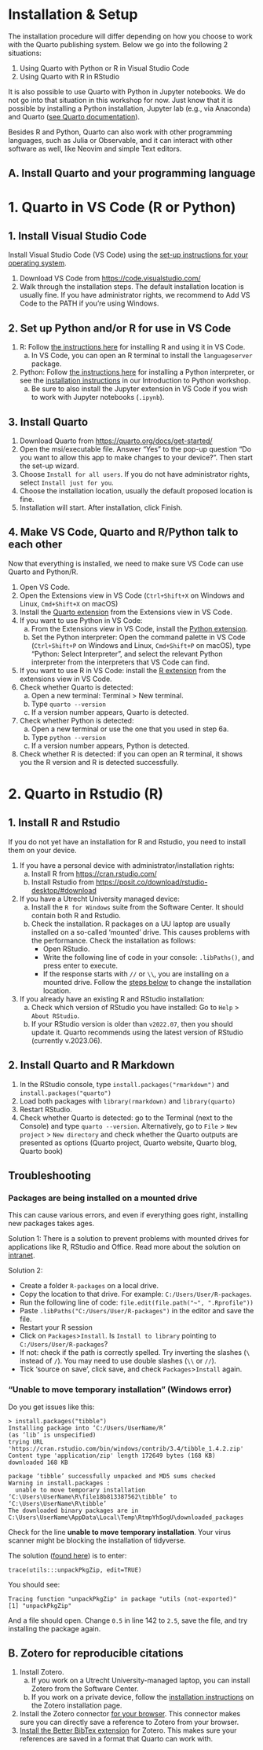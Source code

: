 # Installation & Setup {.unnumbered}

The installation procedure will differ depending on how you choose to work with the Quarto publishing system. Below we go into the following 2 situations:

1. Using Quarto with Python or R in Visual Studio Code
2. Using Quarto with R in RStudio

It is also possible to use Quarto with Python in Jupyter notebooks. We do not go into that situation in this workshop for now. Just know that it is possible by installing a Python installation, Jupyter lab (e.g., via Anaconda) and Quarto ([see Quarto documentation](https://quarto.org/docs/get-started/hello/jupyter.html)).

:::{.callout-note}
Besides R and Python, Quarto can also work with other programming languages, such as Julia or Observable, and it can interact with other software as well, like Neovim and simple Text editors.
:::

## A. Install Quarto and your programming language

::: panel-tabset 

# 1. Quarto in VS Code (R or Python)

## 1. Install Visual Studio Code
Install Visual Studio Code (VS Code) using the [set-up instructions for your operating system](https://code.visualstudio.com/docs/setup/setup-overview).

1. Download VS Code from [https://code.visualstudio.com/](https://code.visualstudio.com/)
2. Walk through the installation steps. The default installation location is usually fine. If you have administrator rights, we recommend to Add VS Code to the PATH if you're using Windows.

## 2. Set up Python and/or R for use in VS Code
1. R: Follow [the instructions here](https://code.visualstudio.com/docs/languages/r#_getting-started) for installing R and using it in VS Code. 
   a. In VS Code, you can open an R terminal to install the `languageserver` package.
2. Python: Follow [the instructions here](https://code.visualstudio.com/docs/python/python-tutorial#_install-a-python-interpreter) for installing a Python interpreter, or see the [installation instructions](https://utrechtuniversity.github.io/workshop-introduction-to-python/installation-and-setup.html#install-python) in our Introduction to Python workshop.
   a. Be sure to also install the Jupyter extension in VS Code if you wish to work with Jupyter notebooks (`.ipynb`).

## 3. Install Quarto
1. Download Quarto from [https://quarto.org/docs/get-started/](https://quarto.org/docs/get-started/)
2. Open the msi/executable file. Answer "Yes" to the pop-up question "Do you want to allow this app to make changes to your device?". Then start the set-up wizard.
3. Choose `Install for all users`. If you do not have administrator rights, select `Install just for you`.
4. Choose the installation location, usually the default proposed location is fine.
5. Installation will start. After installation, click Finish.

## 4. Make VS Code, Quarto and R/Python talk to each other
Now that everything is installed, we need to make sure VS Code can use Quarto and Python/R. 

1. Open VS Code.
2. Open the Extensions view in VS Code (`Ctrl+Shift+X` on Windows and Linux, `Cmd+Shift+X` on macOS)
3. Install the [Quarto extension](https://marketplace.visualstudio.com/items?itemName=quarto.quarto) from the Extensions view in VS Code.
4. If you want to use Python in VS Code: 
   a. From the Extensions view in VS Code, install the [Python extension](https://marketplace.visualstudio.com/items?itemName=ms-python.python).
   b. Set the Python interpreter: Open the command palette in VS Code (`Ctrl+Shift+P` on Windows and Linux, `Cmd+Shift+P` on macOS), type "Python: Select Interpreter", and select the relevant Python interpreter from the interpreters that VS Code can find.
5. If you want to use R in VS Code: install the [R extension](https://marketplace.visualstudio.com/items?itemName=REditorSupport.r) from the extensions view in VS Code.
6. Check whether Quarto is detected:
   a. Open a new terminal: Terminal > New terminal.
   b. Type `quarto --version`
   c. If a version number appears, Quarto is detected.
7. Check whether Python is detected: 
   a. Open a new terminal or use the one that you used in step 6a.
   b. Type `python --version`
   c. If a version number appears, Python is detected.
8. Check whether R is detected: if you can open an R terminal, it shows you the R version and R is detected successfully.

# 2. Quarto in Rstudio (R)

## 1. Install R and Rstudio

If you do not yet have an installation for R and Rstudio, you need to install them on your device.

1. If you have a personal device with administrator/installation rights:
   a. Install R from [https://cran.rstudio.com/](https://cran.rstudio.com/)
   b. Install Rstudio from [https://posit.co/download/rstudio-desktop/#download](https://posit.co/download/rstudio-desktop/#download)
2. If you have a Utrecht University managed device:
   a. Install the `R for Windows` suite from the Software Center. It should contain both R and Rstudio. 
   b. Check the installation. R packages on a UU laptop are usually installed on a so-called 'mounted' drive. This causes problems with the performance. Check the installation as follows:
      - Open RStudio.
      - Write the following line of code in your console: `.libPaths()`, and press enter to execute.
      - If the response starts with `//` or `\\`, you are installing on a mounted drive. Follow the [steps below](#mounted-drive) to change the installation location.
3. If you already have an existing R and RStudio installation:
   a. Check which version of RStudio you have installed: Go to `Help` > `About RStudio`.
   b. If your RStudio version is older than `v2022.07`, then you should update it. Quarto recommends using the latest version of RStudio (currently v.2023.06). 

## 2. Install Quarto and R Markdown

1. In the RStudio console, type `install.packages("rmarkdown")` and `install.packages("quarto")`
2. Load both packages with `library(rmarkdown)` and `library(quarto)`
3. Restart RStudio. 
4. Check whether Quarto is detected: go to the Terminal (next to the Console) and type `quarto --version`. Alternatively, go to `File` > `New project` > `New directory` and check whether the Quarto outputs are presented as options (Quarto project, Quarto website, Quarto blog, Quarto book)

## Troubleshooting

### Packages are being installed on a mounted drive {#mounted-drive}

This can cause various errors, and even if everything goes right, installing new packages takes ages.

Solution 1: There is a solution to prevent problems with mounted drives for applications 
like R, RStudio and Office. Read more about the solution on [intranet](https://intranet.uu.nl/en/current-affairs/announcements/would-you-make-your-solis-laptop-work-more-efficiently).

Solution 2:

- Create a folder `R-packages` on a local drive. 
- Copy the location to that drive. For example: `C:/Users/User/R-packages`.
- Run the following line of code: `file.edit(file.path("~", ".Rprofile"))`
- Paste `.libPaths("C:/Users/User/R-packages")` in the editor and save the file.
- Restart your R session
- Click on `Packages`>`Install`. Is `Install to library` pointing to 
`C:/Users/User/R-packages`?
- If not: check if the path is correctly spelled. Try inverting the slashes 
(`\` instead of `/`). You may need to use double slashes (`\\` or `//`).
- Tick 'source on save', click save, and check `Packages`>`Install` again. 

### "Unable to move temporary installation" (Windows error)

Do you get issues like this: 

```
> install.packages("tibble")
Installing package into ‘C:/Users/UserName/R’
(as ‘lib’ is unspecified)
trying URL 'https://cran.rstudio.com/bin/windows/contrib/3.4/tibble_1.4.2.zip'
Content type 'application/zip' length 172649 bytes (168 KB)
downloaded 168 KB

package ‘tibble’ successfully unpacked and MD5 sums checked
Warning in install.packages :
  unable to move temporary installation ‘C:\Users\UserName\R\file18b813387562\tibble’ to ‘C:\Users\UserName\R\tibble’
The downloaded binary packages are in
C:\Users\UserName\AppData\Local\Temp\RtmpYh5ogU\downloaded_packages
```

Check for the line **unable to move temporary installation**. Your virus 
scanner might be blocking the installation of tidyverse.

The solution 
([found here](https://code.adonline.id.au/unable-to-move-temporary-installation-r/)) 
is to enter:

```trace(utils:::unpackPkgZip, edit=TRUE)```

You should see:
```
Tracing function "unpackPkgZip" in package "utils (not-exported)"
[1] "unpackPkgZip"
```

And a file should open. Change `0.5` in line 142 to `2.5`, save the file, and try 
installing the package again.


:::

## B. Zotero for reproducible citations

1. Install Zotero. 
   a. If you work on a Utrecht University-managed laptop, you can install Zotero from the Software Center.
   b. If you work on a private device, follow the [installation instructions](https://www.zotero.org/support/installation) on the Zotero installation page.
2. Install the Zotero connector [for your browser](https://www.zotero.org/download/). This connector makes sure you can directly save a reference to Zotero from your browser.
3. [Install the Better BibTex extension](https://retorque.re/zotero-better-bibtex/installation/) for Zotero. This makes sure your references are saved in a format that Quarto can work with.
